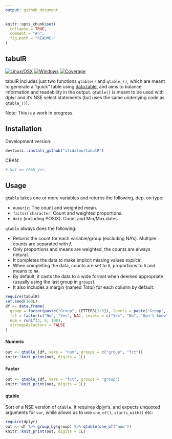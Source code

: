 ```yaml
---
output: github_document
---
```


<!-- README.md is generated from README.Rmd. Please edit that file -->

```r
knitr::opts_chunk$set(
  collapse = TRUE,
  comment = "#>",
  fig.path = "README-"
)
```

## tabulR

[![Linux/OSX](https://travis-ci.org/itsdalmo/tabulR.svg?branch=master)](https://travis-ci.org/itsdalmo/tabulR)
[![Windows](https://ci.appveyor.com/api/projects/status/github/itsdalmo/tabulR?branch=master&svg=true)](https://ci.appveyor.com/project/itsdalmo/tabulR)
[![Coverage](http://codecov.io/github/itsdalmo/tabulR/coverage.svg?branch=master)](http://codecov.io/github/itsdalmo/tabulR?branch=master)

tabulR includes just two functions `qtable()` and `qtable_()`, which are meant to 
generate a "quick" table using [data.table](https://github.com/Rdatatable/data.table), 
and aims to balance information and readability in the output. `qtable()` is meant to 
be used with dplyr and it's NSE select statements (but uses the same underlying code as `qtable_()`).

Note: This is a work in progress.

## Installation

Development version:
```R
devtools::install_github("itsdalmo/tabulR")
```

CRAN:
```R
# Not on CRAN yet.
```

## Usage

`qtable` takes one or more variables and returns the following, dep. on type:

- `numeric`: The count and weighted mean.
- `factor`/``character`: Count and weighted proportions.
- `date` (including POSIX): Count and Min/Max dates. 

`qtable` always does the following:

- Returns the count for each variable/group (excluding NA's). Multiple counts are separated with **/**.
- Only proportions and means are weighted, the counts are always netural.
- It completes the data to make implicit missing values *explicit*. 
- When completing the data, counts are set to `0`, proportions to `0` and means to `NA`.
- By default, it casts the data to a wide format when deemed appropriate (usually using the last
group in `groups`).
- It also includes a margin (named *Total*) for each column by default.

```r
require(tabulR)
set.seed(100L)
df <- data.frame(
  group = factor(paste("Group", LETTERS[1:3]), levels = paste("Group", LETTERS[1:4])),
  fct = factor(c("No", "Yes", NA), levels = c("Yes", "No", "Don't know")),
  num = runif(3, 0, 100),
  stringsAsFactors = FALSE
)
```

#### Numeric

```r
out <- qtable_(df, vars = "num", groups = c("group", "fct"))
knitr::knit_print(out, digits = 1L)
```

#### Factor

```r
out <- qtable_(df, vars = "fct", groups = "group")
knitr::knit_print(out, digits = 1L)
```

#### qtable

Sort of a NSE version of `qtable`. It requires dplyr's, and expects unquoted arguments
for `var`, while allows us to use `one_of()`, `starts_with()` etc:

```r
require(dplyr)
out <- df %>% group_by(group) %>% qtable(one_of("num"))
knitr::knit_print(out, digits = 1L)
```
